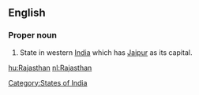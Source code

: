 ==English==
{{wikipedia}}
===Proper noun===
# State in western [[India]] which has [[Jaipur]] as its capital.

[[Category:States of India]]
[[hu:Rajasthan]]
[[nl:Rajasthan]]